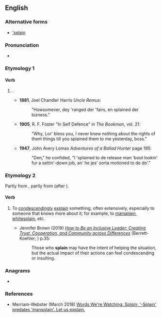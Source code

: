 {{also|-splain}}
==English==

===Alternative forms===
* [['splain]]

===Pronunciation===
* {{audio|en|En-au-splain.ogg|Audio (AU)}}

===Etymology 1===
{{etymid|en|dialect}}
{{aphetic form of|en|explain}}

====Verb====
{{en-verb}}
# {{lb|en|informal|dialectal}}  {{aphetic form of|en|explain}}.
#* '''1881''', Joel Chandler Harris ''Uncle Remus'':
#*: "Howsomever, dey 'ranged der 'fairs, en splained der bizness."
#* '''1905''', R. F. Foster "In Self Defence" in ''The Bookman'', vol. 21:
#*: "Why, Lor' bless you, I never knew nothing about the rights of them things till you splained them to me yesterday, boss."
#* '''1947''', John Avery Lomax ''Adventures of a Ballad Hunter'' page 195:
#*: "Den," he confided, "I 'splained to de release man 'bout lookin' fur a settin'-down job, an' he jes' sorta motioned to de do'."

===Etymology 2===
{{etymid|en|condescendingly}}
{{wikipedia|splaining}}
Partly from {{m|en|splain#dialect|alt=the preceding sense}}, partly from {{m|en|-splain}} (after {{m|en|mansplaining}}).

====Verb====
{{en-verb}}
# {{lb|en|slang}} To [[condescendingly]] [[explain]] something, often extensively, especially to someone that knows more about it; for example, to [[mansplain]], [[whitesplain]], etc.
#* Jennifer Brown (2019) ''[https://books.google.ie/books?id=KEyMDwAAQBAJ&pg=PA35 How to Be an Inclusive Leader: Creating Trust, Cooperation, and Community across Differences]'' (Berrett-Koehler; {{isbn|9781523085187}}) p.35:
#*: Those who '''splain''' may have the intent of helping the situation, but the actual impact of their actions can feel condescending or insulting.

===Anagrams===
* {{anagrams|en|a=ailnps|Aplins|Lipans|Pinals|Plains|lapins|plains|spinal}}

===References===
* Merriam-Webster (March 2018) [https://www.merriam-webster.com/words-at-play/splain-splaining-meaning Words We're Watching: ''Splain''; '-Splain' predates 'mansplain'. Let us explain.]